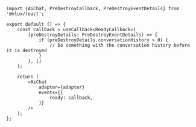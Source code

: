 ```tsx
import {AiChat, PreDestroyCallback, PreDestroyEventDetails} from '@nlux/react';

export default () => {
    const callback = useCallback<ReadyCallback>(
        (preDestroyDetails: PreDestroyEventDetails) => {
            if (preDestroyDetails.conversationHistory > 0) {
                // Do something with the conversation history before it is destroyed
            }
        }, []
    );

    return (
        <AiChat
            adapter={adapter}
            events={{
                ready: callback,
            }}
        />
    );
};
```
